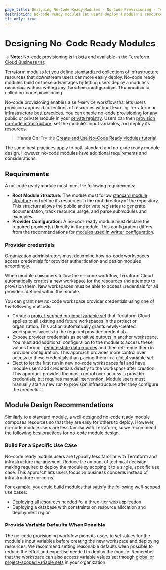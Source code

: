 ```yaml
---
page_title: Designing No-Code Ready Modules - No-Code Provisioning - Terraform Cloud
description: No-code ready modules let users deploy a module's resources without writing configuration. Prepare modules for no-code ready provisioning.
tfc_only: true
---
```


# Designing No-Code Ready Modules

-> **Note:** No-code provisioning is in beta and available in the [Terraform Cloud Business tier](https://www.hashicorp.com/products/terraform/pricing).

Terraform [modules](/terraform/language/modules) let you define standardized collections of infrastructure resources that downstream users can more easily deploy. No-code ready modules build on these advantages by letting users deploy a module's resources without writing any Terraform configuration. This practice is called no-code provisioning.

No-code provisioning enables a self-service workflow that lets users provision approved collections of resources without learning Terraform or infrastructure best practices. You can enable no-code provisioning for any public or private module in your [private registry](/terraform/cloud-docs/registry). Users can then [provision no-code infrastructure](/terraform/cloud-docs/no-code-provisioning/provisioning), set the module's input variables, and deploy its resources.

> **Hands On:** Try the [Create and Use No-Code Ready Modules tutorial](/terraform/tutorials/cloud/no-code-provisioning).

The same best practices apply to both standard and no-code ready module design. However, no-code modules have additional requirements and considerations.

## Requirements

A no-code ready module must meet the following requirements:
- **Root Module Structure:** The module must follow [standard module structure](/terraform/language/modules/develop/structure) and define its resources in the root directory of the repository. This structure allows the public and private registries to generate documentation, track resource usage, and parse submodules and examples.
- **Provider Configuration:** A no-code ready module must declare the required provider(s) directly in the module. This configuration differs from the recommendations for [modules used in written configuration](/terraform/language/modules/develop/providers#legacy-shared-modules-with-provider-configurations).

### Provider credentials

Organization administrators must determine how no-code workspaces access credentials for provider authentication and design modules accordingly.

When module consumers follow the no-code workflow, Terraform Cloud automatically creates a new workspace for the resources and attempts to provision them. New workspaces must be able to access credentials for all providers defined within the module.

You can grant new no-code workspace provider credentials using one of the following methods:

- Create a [project-scoped or global variable set](/terraform/cloud-docs/workspaces/variables/managing-variables#variable-sets) that Terraform Cloud applies to all existing and future workspaces in the project or organization. This action automatically grants newly-created workspaces access to the required provider credentials.
- Expose provider credentials as sensitive outputs in another workspace. You must add additional configuration to the module to access these values through [remote state data sources](/terraform/language/state/remote-state-data) and then reference them in provider configuration. This approach provides more control over access to these credentials than placing them in a global variable set.
- Elect to let the first run in new no-code workspaces fail and have module users add credentials directly to the workspace after creation. This approach provides the most control over access to provider credentials, but requires manual intervention. Module users must manually start a new run to provision infrastructure after they configure the credentials.

## Module Design Recommendations

Similarly to a [standard module](/terraform/language/modules/develop#when-to-write-a-module), a well-designed no-code ready module composes resources so that they are easy for others to deploy. However, no-code module users are less familiar with Terraform, so we recommend the following best practices for no-code module design.

### Build For a Specific Use Case

No-code ready module users are typically less familiar with Terraform and infrastructure management. Reduce the amount of technical decision-making required to deploy the module by scoping it to a single, specific use case. This approach lets users focus on business concerns instead of infrastructure concerns.

For example, you could build modules that satisfy the following well-scoped use cases:
- Deploying all resources needed for a three-tier web application
- Deploying a database with constraints on resource allocation and deployment region

### Provide Variable Defaults When Possible

The no-code provisioning workflow prompts users to set values for the module's input variables before creating the new workspace and deploying resources. We recommend setting reasonable defaults when possible to reduce the effort and expertise needed to deploy the module. Remember that the workspace can also access variable values set through [global or project-scoped variable sets](/terraform/cloud-docs/workspaces/variables/managing-variables#variable-sets) in your organization.
